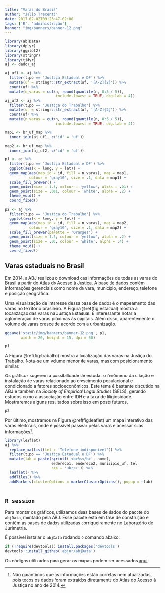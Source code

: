 ```yaml
---
title: "Varas do Brasil"
author: "Julio Trecenti"
date: 2017-02-02T09:23:47-02:00
tags: ['R', 'administração']
banner: "img/banners/banner-12.png"
---
```


```r
library(abjData)
library(dplyr)
library(ggplot2)
library(stringr)
library(tidyr)
aj <- dados_aj

aj_uf1 <- aj %>% 
  filter(tipo == 'Justiça Estadual e DF') %>% 
  mutate(uf = stringr::str_extract(uf, '[A-Z]{2}')) %>% 
  count(uf) %>% 
  mutate(n_varas = cut(n, round(quantile(n, 0:5 / 5)), 
                       include.lowest = TRUE, dig.lab = 4))
aj_uf2 <- aj %>% 
  filter(tipo == 'Justiça do Trabalho') %>% 
  mutate(uf = stringr::str_extract(uf, '[A-Z]{2}')) %>% 
  count(uf) %>% 
  mutate(n_varas = cut(n, round(quantile(n, 0:5 / 5)), 
                       include.lowest = TRUE, dig.lab = 4))

map1 <- br_uf_map %>% 
  inner_join(aj_uf1, c('id' = 'uf'))

map2 <- br_uf_map %>% 
  inner_join(aj_uf2, c('id' = 'uf'))

p1 <- aj %>% 
  filter(tipo == 'Justiça Estadual e DF') %>% 
  ggplot(aes(x = long, y = lat)) +
  geom_map(aes(map_id = id, fill = n_varas), map = map1, 
           colour = 'gray10', size = .1, data = map1) +
  scale_fill_brewer() +
  geom_point(size = 1.5, colour = 'yellow', alpha = .01) +
  geom_point(size = .001, colour = 'white', alpha = .2) +
  theme_void() +
  coord_fixed()

p2 <- aj %>% 
  filter(tipo == 'Justiça do Trabalho') %>% 
  ggplot(aes(x = long, y = lat)) +
  geom_map(aes(map_id = id, fill = n_varas), map = map2, 
           colour = 'gray10', size = .1, data = map2) +
  scale_fill_brewer(palette = 'Oranges') +
  geom_point(size = 1.5, colour = 'yellow', alpha = .2) +
  geom_point(size = .01, colour = 'white', alpha = .4) +
  theme_void() +
  coord_fixed()

```

## Varas estaduais no Brasil

Em 2014, a ABJ realizou o download das informações de todas as varas do Brasil a partir do [Atlas do Acesso à Justiça](http://www.acessoajustica.gov.br/). A base de dados contém informações gerenciais como nome da vara, município, endereço, telefone e posição geográfica.

Uma visualização de interesse dessa base de dados é o mapeamento das varas no território brasileiro. A Figura \@ref(fig:estadual) mostra a localização das varas na Justiça Estadual. É interessante notar a aglomeração de varas próximas às capitais. Além disso, aparentemente o volume de varas cresce de acordo com a urbanização.

```r
ggsave('static/img/banners/banner-12.png', p1, 
       width = 20, height = 15, dpi = 50)
```

<div style="max-width:100%;">
```r
p1
```

</div>

A Figura \@ref(fig:trabalho) mostra a localização das varas na Justiça do Trabalho. Nota-se um volume menor de varas, mas com posicionamento similar. 

Os gráficos sugerem a possibilidade de estudar o fenômeno da criação e instalação de varas relacionado ao crescimento populacional e condicionado a fatores socioeconômicos. Este tema é bastante discutido na ABJ e também na *Society of Empirical Legal Studies* (SELS), gerando estudos como a associação entre IDH e a taxa de litigiosidade. Mostraremos alguns resultados sobre isso em posts futuros.

<div style="max-width:100%;">
```r
p2
```

</div>

Por último, mostramos na Figura \@ref(fig:leaflet) um mapa interativo das varas eleitorais, onde é possível passear pelas varas e acessar suas informações[^info].

<div style="max-width:100%;">

```r
library(leaflet)
aj %>%
  replace_na(list(tel = 'Telefone indisponível')) %>% 
  filter(tipo == 'Justiça Estadual e DF') %>%
  mutate(lab = paste(sprintf('<b>%s</b>', nome), 
                     endereco1, endereco2, municipio_uf, tel,
                     sep = '<br/>')) %>% 
  leaflet() %>% 
  addTiles() %>% 
  addMarkers(clusterOptions = markerClusterOptions(), popup = ~lab)
  
```

</div>

[^info]: Não garantimos que as informações estão corretas nem atualizadas, pois todos os dados foram extraídos diretamente do Atlas do Acesso à Justiça no ano de 2014.

## `R session`

Para montar os gráficos, utilizamos duas bases de dados do pacote do `abjData`, montado pela ABJ. Esse pacote está em fase de construção e contém as bases de dados utilizadas corriqueiramente no Laboratório de Jurimetria.

É possível instalar o `abjData` rodando o comando abaixo:

```r
if (!require(devtools)) install.packages('devtools')
devtools::install_github('abjur/abjData')
```

Os códigos utilizados para gerar os mapas podem ser acessados [aqui](https://github.com/abjur/home/blob/master/content/blog/2017-02-02-varas.Rmd).
